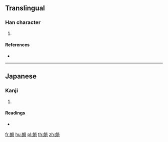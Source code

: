 {{character info/new}}
==Translingual==

===Han character===
{{Han char|rn=163|rad=邑|as=07|sn=14|four=|canj=IIRAU}}

# {{defn|Han|sort=邑07}}

====References====
* {{Han ref|kx=1271.121|hdz=63770.081|uh=90D2|ud=37074}}

----

==Japanese==

===Kanji===
{{ja-kanji|grade=|rs=邑07}}

# {{defn|lang=ja|sort=邑07}}

====Readings====
* {{ja-readings|on=[[ろう]] (rō)|kun=[[おとこ]] (otoko)|nanori=}}

[[fr:郒]]
[[hu:郒]]
[[pl:郒]]
[[th:郒]]
[[zh:郒]]